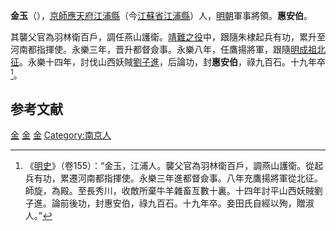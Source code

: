 {{Otheruses|金玉|other=同名或類似名的其它條目描述}}

'''金玉'''（{{bd|？||1421年|catIdx=}}），[[京師|京師]][[應天府|應天府]][[江浦縣|江浦縣]]（今[[江蘇省|江蘇省]][[江浦縣|江浦縣]]）人，[[明朝|明朝]]軍事將領。'''惠安伯'''。

其襲父官為羽林衛百戶，調任燕山護衛。[[靖難之役|靖難之役]]中，跟隨朱棣起兵有功，累升至河南都指揮使。永樂三年，晋升都督僉事。永樂八年，任鷹揚將軍，跟隨[[明成祖北征|明成祖北征]]。永樂十四年，討伐山西妖賊[[劉子進|劉子進]]，后論功，封'''惠安伯'''，祿九百石。十九年卒<ref>《[[明史|明史]]》（卷155）：“金玉，江浦人。襲父官為羽林衛百戶，調燕山護衛。從起兵有功，累遷河南都指揮使。永樂三年進都督僉事。八年充鷹揚將軍從北征。師旋，為殿。至長秀川，收敵所棄牛羊雜畜亙數十裏。十四年討平山西妖賊劉子進。論前後功，封惠安伯，祿九百石。十九年卒。妾田氏自經以殉，贈淑人。”</ref>。

==参考文献==
{{wikisource|明史/卷155}}
<div class="references-small">
<references />
</div>
[[Category:明朝伯爵|金]]
[[Category:明朝都督僉事|金]]
[[Category:靖难之役人物|金]]
[[Category:南京人|Category:南京人]]